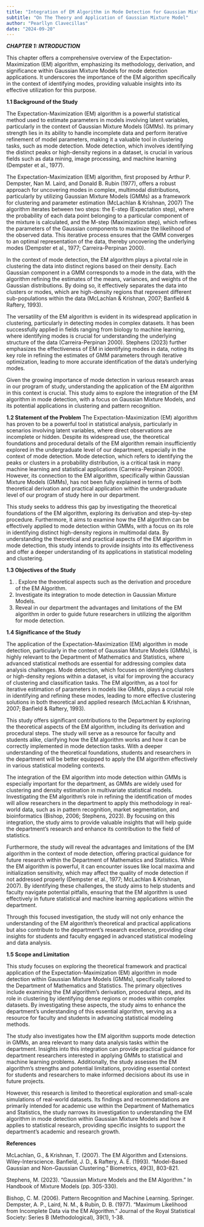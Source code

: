 ```yaml
---
title: "Integration of EM Algorithm in Mode Detection for Gaussian Mixture Models"
subtitle: "On The Theory and Application of Gaussian Mixture Model"
author: "Pearllyn Clavecillas"
date: "2024-09-20"
---
```

***CHAPTER 1: INTRODUCTION***

  This chapter offers a comprehensive overview of the Expectation-Maximization (EM) algorithm, emphasizing its methodology, derivation, and significance within Gaussian Mixture Models for mode detection applications. It underscores the importance of the EM algorithm specifically in the context of identifying modes, providing valuable insights into its effective utilization for this purpose.

**1.1 Background of the Study**

  The Expectation-Maximization (EM) algorithm is a powerful statistical method used to estimate parameters in models involving latent variables, particularly in the context of Gaussian Mixture Models (GMMs). Its primary strength lies in its ability to handle incomplete data and perform iterative refinement of model parameters, making it a valuable tool in clustering tasks, such as mode detection. Mode detection, which involves identifying the distinct peaks or high-density regions in a dataset, is crucial in various fields such as data mining, image processing, and machine learning (Dempster et al., 1977).
  
  The Expectation-Maximization (EM) algorithm, first proposed by Arthur P. Dempster, Nan M. Laird, and Donald B. Rubin (1977), offers a robust approach for uncovering modes in complex, multimodal distributions, particularly by utilizing Gaussian Mixture Models (GMMs) as a framework for clustering and parameter estimation (McLachlan & Krishnan, 2007) The algorithm iterates between two steps: the E-step (Expectation step), where the probability of each data point belonging to a particular component of the mixture is calculated, and the M-step (Maximization step), which refines the parameters of the Gaussian components to maximize the likelihood of the observed data. This iterative process ensures that the GMM converges to an optimal representation of the data, thereby uncovering the underlying modes (Dempster et al., 1977; Carreira-Perpinan 2000).
  
  In the context of mode detection, the EM algorithm plays a pivotal role in clustering the data into distinct regions based on their density. Each Gaussian component in a GMM corresponds to a mode in the data, with the algorithm refining the estimates of the means, variances, and weights of the Gaussian distributions. By doing so, it effectively separates the data into clusters or modes, which are high-density regions that represent different sub-populations within the data (McLachlan & Krishnan, 2007; Banfield & Raftery, 1993).
  
  The versatility of the EM algorithm is evident in its widespread application in clustering, particularly in detecting modes in complex datasets. It has been successfully applied in fields ranging from biology to machine learning, where identifying modes is crucial for understanding the underlying structure of the data (Carreira-Perpinan 2000). Stephens (2023) further emphasizes the effectiveness of EM in identifying modes in data, noting its key role in refining the estimates of GMM parameters through iterative optimization, leading to more accurate identification of the data’s underlying modes.
  
  Given the growing importance of mode detection in various research areas in our program of study, understanding the application of the EM algorithm in this context is crucial. This study aims to explore the integration of the EM algorithm in mode detection, with a focus on Gaussian Mixture Models, and its potential applications in clustering and pattern recognition. 



**1.2 Statement of the Problem**
  The Expectation-Maximization (EM) algorithm has proven to be a powerful tool in statistical analysis, particularly in scenarios involving latent variables, where direct observations are incomplete or hidden. Despite its widespread use, the theoretical foundations and procedural details of the EM algorithm remain insufficiently explored in the undergraduate level of our department, especially in the context of mode detection. Mode detection, which refers to identifying the peaks or clusters in a probability distribution, is a critical task in many machine learning and statistical applications (Carreira-Perpinan 2000). However, its connection to the EM algorithm, specifically within Gaussian Mixture Models (GMMs), has not been fully explained in terms of both theoretical derivation and practical application within the undergraduate level of our program of study here in our department.
  
  This study seeks to address this gap by investigating the theoretical foundations of the EM algorithm, exploring its derivation and step-by-step procedure. Furthermore, it aims to examine how the EM algorithm can be effectively applied to mode detection within GMMs, with a focus on its role in identifying distinct high-density regions in multimodal data. By understanding the theoretical and practical aspects of the EM algorithm in mode detection, this study intends to provide insights into its effectiveness and offer a deeper understanding of its applications in statistical modeling and clustering.
 

**1.3 Objectives of the Study**

1. . Explore the theoretical aspects such as the derivation and procedure of the EM Algorithm.
2. Investigate its integration to mode detection in Gaussian Mixture Models.
3. Reveal in our department the advantages and limitations of the EM algorithm in order to guide future researchers in utilizing the algorithm for mode detection.


**1.4 Significance of the Study**

  The application of the Expectation-Maximization (EM) algorithm in mode detection, particularly in the context of Gaussian Mixture Models (GMMs), is highly relevant to the Department of Mathematics and Statistics, where advanced statistical methods are essential for addressing complex data analysis challenges. Mode detection, which focuses on identifying clusters or high-density regions within a dataset, is vital for improving the accuracy of clustering and classification tasks. The EM algorithm, as a tool for iterative estimation of parameters in models like GMMs, plays a crucial role in identifying and refining these modes, leading to more effective clustering solutions in both theoretical and applied research (McLachlan & Krishnan, 2007; Banfield & Raftery, 1993).
  
  This study offers significant contributions to the Department by exploring the theoretical aspects of the EM algorithm, including its derivation and procedural steps. The study will serve as a resource for faculty and students alike, clarifying how the EM algorithm works and how it can be correctly implemented in mode detection tasks. With a deeper understanding of the theoretical foundations, students and researchers in the department will be better equipped to apply the EM algorithm effectively in various statistical modeling contexts.
  
  The integration of the EM algorithm into mode detection within GMMs is especially important for the department, as GMMs are widely used for clustering and density estimation in multivariate statistical models. Investigating the EM algorithm’s role in refining the identification of modes will allow researchers in the department to apply this methodology in real-world data, such as in pattern recognition, market segmentation, and bioinformatics (Bishop, 2006; Stephens, 2023). By focusing on this integration, the study aims to provide valuable insights that will help guide the department's research and enhance its contribution to the field of statistics.
  
  Furthermore, the study will reveal the advantages and limitations of the EM algorithm in the context of mode detection, offering practical guidance for future research within the Department of Mathematics and Statistics. While the EM algorithm is powerful, it can encounter issues like local maxima and initialization sensitivity, which may affect the quality of mode detection if not addressed properly (Dempster et al., 1977; McLachlan & Krishnan, 2007). By identifying these challenges, the study aims to help students and faculty navigate potential pitfalls, ensuring that the EM algorithm is used effectively in future statistical and machine learning applications within the department.
  
  Through this focused investigation, the study will not only enhance the understanding of the EM algorithm’s theoretical and practical applications but also contribute to the department's research excellence, providing clear insights for students and faculty engaged in advanced statistical modeling and data analysis.


**1.5 Scope and Limitation**

  This study focuses on exploring the theoretical framework and practical application of the Expectation-Maximization (EM) algorithm in mode detection within Gaussian Mixture Models (GMMs), specifically tailored to the Department of Mathematics and Statistics. The primary objectives include examining the EM algorithm's derivation, procedural steps, and its role in clustering by identifying dense regions or modes within complex datasets. By investigating these aspects, the study aims to enhance the department's understanding of this essential algorithm, serving as a resource for faculty and students in advancing statistical modeling methods.
  
  The study also investigates how the EM algorithm supports mode detection in GMMs, an area relevant to many data analysis tasks within the department. Insights into this integration can provide practical guidance for department researchers interested in applying GMMs to statistical and machine learning problems. Additionally, the study assesses the EM algorithm's strengths and potential limitations, providing essential context for students and researchers to make informed decisions about its use in future projects.
  
  However, this research is limited to theoretical exploration and small-scale simulations of real-world datasets. Its findings and recommendations are primarily intended for academic use within the Department of Mathematics and Statistics, the study narrows its investigation to understanding the EM algorithm in mode detection within Gaussian Mixture Models and how it applies to statistical research, providing specific insights to support the department’s academic and research growth.



**References**

McLachlan, G., & Krishnan, T. (2007). The EM Algorithm and Extensions. Wiley-Interscience.
Banfield, J. D., & Raftery, A. E. (1993). "Model-Based Gaussian and Non-Gaussian Clustering." Biometrics, 49(3), 803-821.

Stephens, M. (2023). "Gaussian Mixture Models and the EM Algorithm." In Handbook of Mixture Models (pp. 305-330).

Bishop, C. M. (2006). Pattern Recognition and Machine Learning. Springer.
Dempster, A. P., Laird, N. M., & Rubin, D. B. (1977). "Maximum Likelihood from Incomplete Data via the EM Algorithm." Journal of the Royal Statistical Society: Series B (Methodological), 39(1), 1-38.

